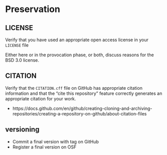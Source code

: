 # Preservation

## LICENSE

Verify that you have used an appropriate open access license in your `LICENSE` file

Either here or in the provocation phase, or both, discuss reasons for the BSD 3.0 license.

## CITATION

Verify that the `CITATION.cff` file on GitHub has appropriate citation information and that the "cite this repository" feature correctly generates an appropriate citation for your work.

- https://docs.github.com/en/github/creating-cloning-and-archiving-repositories/creating-a-repository-on-github/about-citation-files

## versioning

- Commit a final version with tag on GitHub
- Register a final version on OSF
